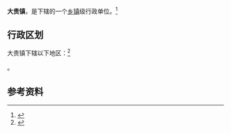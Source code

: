 {{中国乡级行政区|61/09/26/103/000}}

'''大贵镇'''，是{{PRC admin/fullname|61/09/26/103/000|3}}下辖的一个[[乡镇|乡镇]]级行政单位。<ref>{{PRC admin/ref sgc|{{PRC admin/parent|61/09/26/103/000}}}}</ref>

== 行政区划 ==

大贵镇下辖以下地区：<ref>{{PRC admin/ref sgc|61/09/26/103/000}}</ref>

{{PRC admin/children|61/09/26/103/000}}。

== 参考资料 ==

{{reflist}}

{{行政区划小作品}}
{{PRC admin/navcat|61/09/26/103/000}}